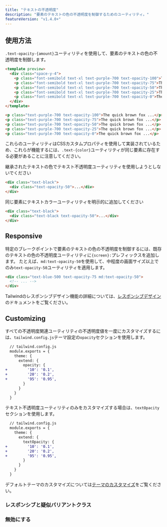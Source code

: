 ```yaml
---
title: "テキストの不透明度"
description: "要素のテキストの色の不透明度を制御するためのユーティリティ。"
featureVersion: "v1.4.0+"
---
```




## 使用方法

`.text-opacity-{amount}`ユーティリティを使用して、要素のテキストの色の不透明度を制御します。

```html
<template preview>
  <div class="space-y-4">
    <p class="font-semibold text-xl text-purple-700 text-opacity-100">The quick brown fox jumped over the lazy dog.</p>
    <p class="font-semibold text-xl text-purple-700 text-opacity-75">The quick brown fox jumped over the lazy dog.</p>
    <p class="font-semibold text-xl text-purple-700 text-opacity-50">The quick brown fox jumped over the lazy dog.</p>
    <p class="font-semibold text-xl text-purple-700 text-opacity-25">The quick brown fox jumped over the lazy dog.</p>
    <p class="font-semibold text-xl text-purple-700 text-opacity-0">The quick brown fox jumped over the lazy dog.</p>
  </div>
</template>

<p class="text-purple-700 text-opacity-100">The quick brown fox ...</p>
<p class="text-purple-700 text-opacity-75">The quick brown fox ...</p>
<p class="text-purple-700 text-opacity-50">The quick brown fox ...</p>
<p class="text-purple-700 text-opacity-25">The quick brown fox ...</p>
<p class="text-purple-700 text-opacity-0">The quick brown fox ...</p>
```

これらのユーティリティはCSSカスタムプロパティを使用して実装されているため、これらが機能するには、`.text-{color}`ユーティリティが同じ要素に存在する必要があることに注意してください。

<TipBad>継承されたテキストの色でテキスト不透明度ユーティリティを使用しようとしないでください</TipBad>

```html
<div class="text-black">
  <div class="text-opacity-50">...</div>
</div>
```

<TipGood>同じ要素にテキストカラーユーティリティを明示的に追加してください</TipGood>

```html
<div class="text-black">
  <div class="text-black text-opacity-50">...</div>
</div>
```

## Responsive

特定のブレークポイントで要素のテキストの色の不透明度を制御するには、既存のテキストの色の不透明度ユーティリティに`{screen}:`プレフィックスを追加します。
たとえば、`md:text-opacity-50`を使用して、中程度の画面サイズ以上でのみ`text-opacity-50`ユーティリティを適用します。

```html
<div class="text-blue-500 text-opacity-75 md:text-opacity-50">
  <!-- ... -->
</div>
```

Tailwindのレスポンシブデザイン機能の詳細については、[レスポンシブデザイン](/docs/responsive-design)のドキュメントをご覧ください。

## Customizing

すべての不透明度関連ユーティリティの不透明度値を一度にカスタマイズするには、`tailwind.config.js`テーマ設定の`opacity`セクションを使用します。

```diff
  // tailwind.config.js
  module.exports = {
    theme: {
      extend: {
        opacity: {
+         '10': '0.1',
+         '20': '0.2',
+         '95': '0.95',
        }
      }
    }
  }
```

テキスト不透明度ユーティリティのみをカスタマイズする場合は、`textOpacity`セクションを使用します。

```diff
  // tailwind.config.js
  module.exports = {
    theme: {
      extend: {
        textOpacity: {
+         '10': '0.1',
+         '20': '0.2',
+         '95': '0.95',
        }
      }
    }
  }
```

デフォルトテーマのカスタマイズについては[テーマのカスタマイズ](/docs/theme#customizing-the-default-theme)をご覧ください。

### レスポンシブと疑似バリアントクラス

<Variants plugin="textOpacity" />

### 無効にする

<Disabling plugin="textOpacity" />
